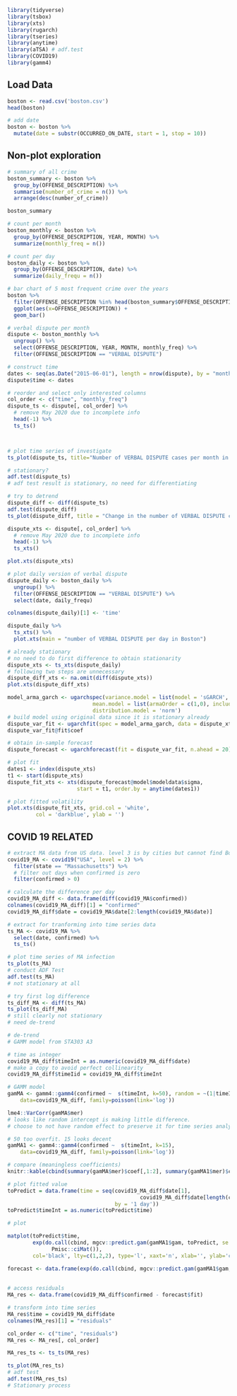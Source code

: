 ```{r load library}
library(tidyverse)
library(tsbox)
library(xts)
library(rugarch)
library(tseries)
library(anytime)
library(aTSA) # adf.test
library(COVID19)
library(gamm4)
```

## Load Data
```{r load data}
boston <- read.csv('boston.csv')
head(boston)

# add date
boston <- boston %>%
  mutate(date = substr(OCCURRED_ON_DATE, start = 1, stop = 10))

```

## Non-plot exploration
```{r non-plot exploration}
# summary of all crime
boston_summary <- boston %>%
  group_by(OFFENSE_DESCRIPTION) %>%
  summarise(number_of_crime = n()) %>%
  arrange(desc(number_of_crime))

boston_summary

# count per month
boston_monthly <- boston %>%
  group_by(OFFENSE_DESCRIPTION, YEAR, MONTH) %>%
  summarize(monthly_freq = n())

# count per day
boston_daily <- boston %>%
  group_by(OFFENSE_DESCRIPTION, date) %>%
  summarize(daily_frequ = n())

```


```{r plot}
# bar chart of 5 most frequent crime over the years
boston %>%
  filter(OFFENSE_DESCRIPTION %in% head(boston_summary$OFFENSE_DESCRIPTION, 5)) %>%
  ggplot(aes(x=OFFENSE_DESCRIPTION)) +
  geom_bar()

# verbal dispute per month
dispute <- boston_monthly %>%
  ungroup() %>%
  select(OFFENSE_DESCRIPTION, YEAR, MONTH, monthly_freq) %>%
  filter(OFFENSE_DESCRIPTION == "VERBAL DISPUTE")

# construct time
dates <- seq(as.Date("2015-06-01"), length = nrow(dispute), by = "months")
dispute$time <- dates

# reorder and select only interested columns
col_order <- c("time", "monthly_freq")
dispute_ts <- dispute[, col_order] %>%
  # remove May 2020 due to incomplete info
  head(-1) %>%
  ts_ts() 



# plot time series of investigate
ts_plot(dispute_ts, title="Number of VERBAL DISPUTE cases per month in Boston")

# stationary?
adf.test(dispute_ts)
# adf test result is stationary, no need for differentiating

# try to detrend
dispute_diff <- diff(dispute_ts)
adf.test(dispute_diff)
ts_plot(dispute_diff, title = "Change in the number of VERBAL DISPUTE cases per month in Boston")

dispute_xts <- dispute[, col_order] %>%
  # remove May 2020 due to incomplete info
  head(-1) %>%
  ts_xts() 

plot.xts(dispute_xts)

# plot daily version of verbal dispute
dispute_daily <- boston_daily %>%
  ungroup() %>%
  filter(OFFENSE_DESCRIPTION == "VERBAL DISPUTE") %>%
  select(date, daily_frequ)

colnames(dispute_daily)[1] <- 'time'

dispute_daily %>%
  ts_xts() %>%
  plot.xts(main = "number of VERBAL DISPUTE per day in Boston")
```

```{r model building}

# already stationary
# no need to do first difference to obtain stationarity
dispute_xts <- ts_xts(dispute_daily)
# following two steps are unnecessary
dispute_diff_xts <- na.omit(diff(dispute_xts))
plot.xts(dispute_diff_xts)

model_arma_garch <- ugarchspec(variance.model = list(model = 'sGARCH', garchOrder = c(1,1)),
                           mean.model = list(armaOrder = c(1,0), include.mean = TRUE),
                           distribution.model = 'norm')
# build model using original data since it is stationary already
dispute_var_fit <- ugarchfit(spec = model_arma_garch, data = dispute_xts)
dispute_var_fit@fit$coef

# obtain in-sample forecast
dispute_forecast <- ugarchforecast(fit = dispute_var_fit, n.ahead = 20)

# plot fit
dates1 <- index(dispute_xts)
t1 <- start(dispute_xts)
dispute_fit_xts <- xts(dispute_forecast@model$modeldata$sigma, 
                      start = t1, order.by = anytime(dates1))

# plot fitted volatility
plot.xts(dispute_fit_xts, grid.col = 'white',
         col = 'darkblue', ylab = '')
```

## COVID 19 RELATED
```{r covid 19 related exploration}
# extract MA data from US data. level 3 is by cities but cannot find Boston.
covid19_MA <- covid19("USA", level = 2) %>%
  filter(state == "Massachusetts") %>%
  # filter out days when confirmed is zero
  filter(confirmed > 0)

# calculate the difference per day
covid19_MA_diff <- data.frame(diff(covid19_MA$confirmed))
colnames(covid19_MA_diff)[1] = "confirmed"
covid19_MA_diff$date = covid19_MA$date[2:length(covid19_MA$date)]

# extract for tranforming into time series data
ts_MA <- covid19_MA %>%
  select(date, confirmed) %>%
  ts_ts()

# plot time series of MA infection
ts_plot(ts_MA)
# conduct ADF Test
adf.test(ts_MA)
# not stationary at all

# try first log difference
ts_diff_MA <- diff(ts_MA)
ts_plot(ts_diff_MA)
# still clearly not stationary
# need de-trend

# de-trend 
# GAMM model from STA303 A3

# time as integer
covid19_MA_diff$timeInt = as.numeric(covid19_MA_diff$date)
# make a copy to avoid perfect collinearity
covid19_MA_diff$timeIid = covid19_MA_diff$timeInt

# GAMM model
gamMA <- gamm4::gamm4(confirmed ~  s(timeInt, k=50), random = ~(1|timeIid), 
	data=covid19_MA_diff, family=poisson(link='log'))

lme4::VarCorr(gamMA$mer)
# looks like random intercept is making little difference.
# choose to not have random effect to preserve it for time series analysis

# 50 too overfit. 15 looks decent
gamMA1 <- gamm4::gamm4(confirmed ~  s(timeInt, k=15),  
	data=covid19_MA_diff, family=poisson(link='log'))

# compare (meaningless coefficients)
knitr::kable(cbind(summary(gamMA$mer)$coef[,1:2], summary(gamMA1$mer)$coef[,1:2]), digits = 3)

# plot fitted value
toPredict = data.frame(time = seq(covid19_MA_diff$date[1], 
                                          covid19_MA_diff$date[length(covid19_MA_diff$date)],
                                  by = '1 day'))
toPredict$timeInt = as.numeric(toPredict$time)

# plot

matplot(toPredict$time, 
        exp(do.call(cbind, mgcv::predict.gam(gamMA1$gam, toPredict, se.fit=TRUE)) %*% 
              Pmisc::ciMat()), 
        col='black', lty=c(1,2,2), type='l', xaxt='n', xlab='', ylab='count', ylim = c(0.5, 5000), xlim = as.Date(c(covid19_MA$date[1], covid19_MA$date[length(covid19_MA$date)])))

forecast <- data.frame(exp(do.call(cbind, mgcv::predict.gam(gamMA1$gam, toPredict, se.fit=TRUE))))
                        
                        
# access residuals
MA_res <- data.frame(covid19_MA_diff$confirmed - forecast$fit)

# transform into time series
MA_res$time = covid19_MA_diff$date
colnames(MA_res)[1] = "residuals"

col_order <- c("time", "residuals")
MA_res <- MA_res[, col_order]

MA_res_ts <- ts_ts(MA_res)

ts_plot(MA_res_ts)
# adf test
adf.test(MA_res_ts)
# Stationary process
```
